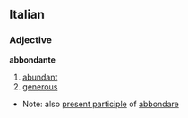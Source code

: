 ==Italian==
===Adjective===
'''abbondante'''
# [[abundant]]
# [[generous]]
*Note: also [[present participle]] of [[abbondare]]